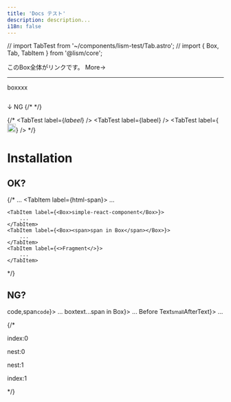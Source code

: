 ```yaml
---
title: 'Docs テスト'
description: description...
i18n: false
---
```


// import TabTest from '~/components/lism-test/Tab.astro';
// import { Box, Tab, TabItem } from '@lism/core';


<LipsumText />
<LipsumText long />

<LinkBox href="#boxlink01" isFlow flowGap={30} p={40} bgc="whitesmoke">
	<Text fz="l">このBox全体がリンクです。</Text>
	<LipsumText long />
	<Text mbs={20} ta="right">More→</Text>
</LinkBox>


---

<Box bg="lightgray">boxxxx</Box>

<Frame bd="-" bdc="lime" bdw="2px" as='img' src="/img/demo-img.jpeg" alt="alttext" width="50" height="50"></Frame>
<Frame bd="current" bdc="aqua" bdw="2px">
	<MediaLayer src="/img/demo-img.jpeg" alt="" width={960} height={640} />
</Frame>
<Frame bd="current">
	<MediaLayer>
		<Image src="/img/demo-img.jpeg" alt="" width={960} height={640} />
	</MediaLayer>
</Frame>

↓ NG
{/* <Frame bd="current" as={Image} src="/img/demo-img.jpeg" alt="鳥。" width="50" height="50"></Frame> */}

{/* <TabTest label={<i>labeel</i>} />
<TabTest label={<Box>labeel</Box>} />
<TabTest label={<img src="https://via.placeholder.com/20x20" width="20" height="20" />} /> */}


# Installation

## OK?

{/* <Tab>
	<TabItem label='string'>
		...
	</TabItem>
	<TabItem label={<span>html-span</span>}>
		...
	</TabItem>

	<TabItem label={<Box>simple-react-component</Box>}>
		...
	</TabItem>
	<TabItem label={<Box><span>span in Box</span></Box>}>
		...
	</TabItem>
	<TabItem label={<>Fragment</>}>
		...
	</TabItem>
</Tab> */}


## NG?
<Tab>
	<TabItem label={<span className="-fz:l">code,span<code>code</code></span>}>
		...
	</TabItem>
	<TabItem label={<Box p={10} bgc="gray">boxtext...<span className="hoge">span in Box</span></Box>}>
		...
	</TabItem>
	<TabItem label={<>Before Text<small style={{'color':'red'}}>small</small>AfterText</>}>
		...
	</TabItem>
</Tab>

{/* <Tab>
	<TabItem label="Tab1">
		<p>index:0</p>
		<Tab>
			<TabItem label="nest1">
				<p>nest:0</p>
			</TabItem>
			<TabItem label="nest2">
				<p>nest:1</p>
			</TabItem>
		</Tab>
	</TabItem>
	<TabItem label="tab2">
		<p>index:1</p>
	</TabItem>
</Tab> */}
